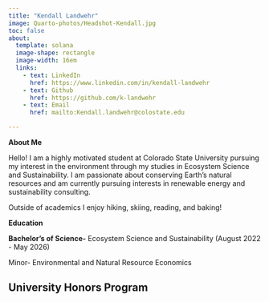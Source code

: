 ```yaml
---
title: "Kendall Landwehr"
image: Quarto-photos/Headshot-Kendall.jpg
toc: false
about: 
  template: solana 
  image-shape: rectangle
  image-width: 16em
  links: 
    - text: LinkedIn
      href: https://www.linkedin.com/in/kendall-landwehr
    - text: Github
      href: https://github.com/k-landwehr
    - text: Email
      href: mailto:Kendall.landwehr@colostate.edu

---
```

**About Me**

  Hello! I am a highly motivated student at Colorado State University pursuing my interest in the environment through my studies in Ecosystem Science and Sustainability. I am passionate about conserving Earth's natural resources and am currently pursuing interests in renewable energy and sustainability consulting.
  
  Outside of academics I enjoy hiking, skiing, reading, and baking!
  
**Education**

**Bachelor's of Science-** Ecosystem Science and Sustainability (August 2022 - May 2026)

Minor- Environmental and Natural Resource Economics

University Honors Program 
---
